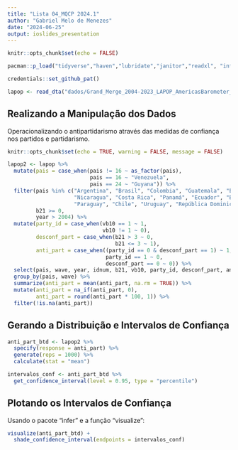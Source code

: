 ```yaml
---
title: "Lista 04_MQCP 2024.1"
author: "Gabriel Melo de Menezes"
date: "2024-06-25"
output: ioslides_presentation
---
```


```r

knitr::opts_chunk$set(echo = FALSE)

pacman::p_load("tidyverse","haven","lubridate","janitor","readxl", "infer", "credentials")

credentials::set_github_pat()

lapop <- read_dta("dados/Grand_Merge_2004-2023_LAPOP_AmericasBarometer_v1.0_w.dta")

```

## Realizando a Manipulação dos Dados

Operacionalizando o antipartidarismo através das medidas de confiança nos partidos e partidarismo.

```r

knitr::opts_chunk$set(echo = TRUE, warning = FALSE, message = FALSE)

lapop2 <- lapop %>%
  mutate(pais = case_when(pais != 16 ~ as_factor(pais),
                          pais == 16 ~ "Venezuela",
                          pais == 24 ~ "Guyana")) %>%
  filter(pais %in% c("Argentina", "Brasil", "Colombia", "Guatemala", "El Salvador", "México",
                     "Nicaragua", "Costa Rica", "Panamá", "Ecuador", "Bolivia", "Perú",
                     "Paraguay", "Chile", "Uruguay", "República Dominicana", "Venezuela"),
         b21 >= 0,
         year > 2004) %>%
  mutate(party_id = case_when(vb10 == 1 ~ 1,
                              vb10 != 1 ~ 0),
         desconf_part = case_when(b21 > 3 ~ 0,
                                  b21 <= 3 ~ 1),
         anti_part = case_when((party_id == 0 & desconf_part == 1) ~ 1,
                               party_id == 1 ~ 0,
                               desconf_part == 0 ~ 0)) %>%
  select(pais, wave, year, idnum, b21, vb10, party_id, desconf_part, anti_part) %>%
  group_by(pais, wave) %>%
  summarize(anti_part = mean(anti_part, na.rm = TRUE)) %>%
  mutate(anti_part = na_if(anti_part, 0),
         anti_part = round(anti_part * 100, 1)) %>%
  filter(!is.na(anti_part))

```

## Gerando a Distribuição e Intervalos de Confiança

```r

anti_part_btd <- lapop2 %>% 
  specify(response = anti_part) %>% 
  generate(reps = 1000) %>% 
  calculate(stat = "mean")

intervalos_conf <- anti_part_btd %>% 
  get_confidence_interval(level = 0.95, type = "percentile")

```

## Plotando os Intervalos de Confiança

Usando o pacote "infer" e a função "visualize":

```r

visualize(anti_part_btd) + 
  shade_confidence_interval(endpoints = intervalos_conf)

```
